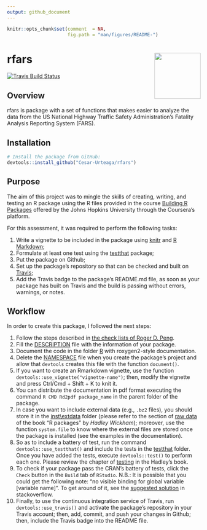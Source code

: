```yaml
---
output: github_document
---
```


<!-- 
  README.md is generated from README.Rmd, so you should edit that file.
-->

```r
knitr::opts_chunk$set(comment  = NA,
                      fig.path = "man/figures/README-")
```

# rfars <img src="man/figures/logo.png" align="right" width="120"/>

[![Travis Build Status](https://travis-ci.org/Cesar-Urteaga/rfars.svg?branch=master)](https://travis-ci.org/Cesar-Urteaga/rfars)

## Overview

rfars is package with a set of functions that makes easier to analyze the data from the US National Highway Traffic Safety Administration's Fatality Analysis Reporting System (FARS).

## Installation

```r
# Install the package from GitHub:
devtools::install_github("Cesar-Urteaga/rfars")
```


## Purpose

The aim of this project was to mingle the skills of creating, writing, and testing an R package using the R files provided in the course [Building R Packages](https://www.coursera.org/learn/r-packages) offered by the Johns Hopkins University through the Coursera's platform.

For this assessment, it was required to perform the following tasks:

1. Write a vignette to be included in the package using [knitr](https://cran.r-project.org/web/packages/knitr/index.html) and [R Markdown](http://rmarkdown.rstudio.com/);
2. Formulate at least one test using the [testthat](https://cran.r-project.org/web/packages/testthat/index.html) package;
3. Put the package on Github;
4. Set up the package's repository so that can be checked and built on [Travis](https://travis-ci.org/);
5. Add the Travis badge to the package's README.md file, as soon as your package has built on Travis and the build is passing without errors, warnings, or notes.

## Workflow

In order to create this package, I followed the next steps:

1. Follow the steps described in [the check lists of Roger D. Peng](https://github.com/rdpeng/daprocedures/blob/master/README.md).
2. Fill the [DESCRIPTION](DESCRIPTION) file with the information of your package.
3. Document the code in the folder [R](./R) with roxygen2-style documentation.
4. Delete the [NAMESPACE](NAMESPACE) file when you create the package's project and allow that `devtools` creates this file with the function `document()`.
5. If you want to create an Rmarkdown vignette, use the function `devtools::use_vignette("vignette-name")`; then, modify the vignette and press Ctrl/Cmd + Shift + K to knit it.
6. You can distribute the documentation in pdf format executing the command `R CMD Rd2pdf package_name` in the parent folder of the package.
7. In case you want to include external data (e.g., `.bz2` files), you should store it in the [inst\\extdata](./inst/extdata) folder (please refer to the section of [raw data](http://r-pkgs.had.co.nz/data.html#data-extdata) of the book "R packages" by *Hadley Wickham*); moreover, use the function `system.file` to know where the external files are stored once the package is installed (see the examples in the documentation).
8. So as to include a battery of test, run the command `devtools::use_testthat()` and include the tests in the [testthat](./tests/testthat) folder.  Once you have added the tests, execute `devtools::test()` to perform each one.  Please review the chapter of [testing](http://r-pkgs.had.co.nz/tests.html) in the Hadley's book. 
9. To check if your package pass the CRAN's battery of tests, click the `Check` button in the `Build` tab of `RStudio`.  N.B.: It is possible that you could get the following note: "no visible binding for global variable [variable name]".  To get around of it, see the [suggested solution](https://stackoverflow.com/a/17807914) in stackoverflow.
10. Finally, to use the continuous integration service of Travis, run `devtools::use_travis()` and activate the package's repository in your Travis account; then, add, commit, and push your changes in Github; then, include the Travis badge into the README file.
